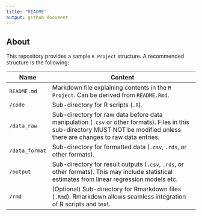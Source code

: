 ```yaml
---
title: "README"
output: github_document
---
```


## About

This repository provides a sample `R Project` structure. A recommended structure is the following:

| Name           | Content                                                                                                                                                                       |
|----------------|-------------------------------------------------------------------------------------------------------------------------------------------------------------------------------|
| `README.md`    | Markdown file explaining contents in the `R Project`. Can be derived from `README.Rmd`.                                                                                       |
| `/code`        | Sub-directory for R scripts (`.R`).                                                                                                                                           |
| `/data_raw`    | Sub-directory for raw data before data manipulation (`.csv` or other formats). Files in this sub-directory MUST NOT be modified unless there are changes to raw data entries. |
| `/data_format` | Sub-directory for formatted data (`.csv`, `.rds`, or other formats).                                                                                                          |
| `/output`      | Sub-directory for result outputs (`.csv`, `.rds`, or other formats). This may include statistical estimates from linear regression models etc.                                |
| `/rmd`         | (Optional) Sub-directory for Rmarkdown files (`.Rmd`). Rmarkdown allows seamless integration of R scripts and text.                                                           |
